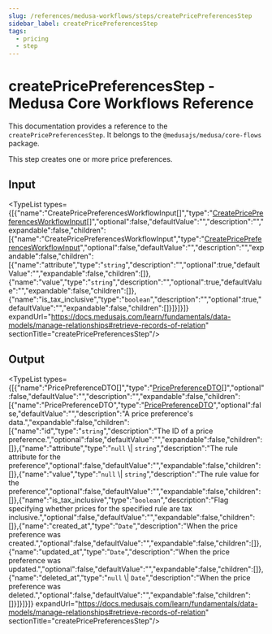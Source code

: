 ```yaml
---
slug: /references/medusa-workflows/steps/createPricePreferencesStep
sidebar_label: createPricePreferencesStep
tags:
  - pricing
  - step
---
```



# createPricePreferencesStep - Medusa Core Workflows Reference

This documentation provides a reference to the `createPricePreferencesStep`. It belongs to the `@medusajs/medusa/core-flows` package.

This step creates one or more price preferences.

## Input

<TypeList types={[{"name":"CreatePricePreferencesWorkflowInput[]","type":"[CreatePricePreferencesWorkflowInput](../../../../../types/WorkflowTypes/PricingWorkflow/interfaces/types.WorkflowTypes.PricingWorkflow.CreatePricePreferencesWorkflowInput/page.mdx)[]","optional":false,"defaultValue":"","description":"","expandable":false,"children":[{"name":"CreatePricePreferencesWorkflowInput","type":"[CreatePricePreferencesWorkflowInput](../../../../../types/WorkflowTypes/PricingWorkflow/interfaces/types.WorkflowTypes.PricingWorkflow.CreatePricePreferencesWorkflowInput/page.mdx)","optional":false,"defaultValue":"","description":"","expandable":false,"children":[{"name":"attribute","type":"`string`","description":"","optional":true,"defaultValue":"","expandable":false,"children":[]},{"name":"value","type":"`string`","description":"","optional":true,"defaultValue":"","expandable":false,"children":[]},{"name":"is_tax_inclusive","type":"`boolean`","description":"","optional":true,"defaultValue":"","expandable":false,"children":[]}]}]}]} expandUrl="https://docs.medusajs.com/learn/fundamentals/data-models/manage-relationships#retrieve-records-of-relation" sectionTitle="createPricePreferencesStep"/>

## Output

<TypeList types={[{"name":"PricePreferenceDTO[]","type":"[PricePreferenceDTO](../../../../../pricing/interfaces/pricing.PricePreferenceDTO/page.mdx)[]","optional":false,"defaultValue":"","description":"","expandable":false,"children":[{"name":"PricePreferenceDTO","type":"[PricePreferenceDTO](../../../../../pricing/interfaces/pricing.PricePreferenceDTO/page.mdx)","optional":false,"defaultValue":"","description":"A price preference's data.","expandable":false,"children":[{"name":"id","type":"`string`","description":"The ID of a price preference.","optional":false,"defaultValue":"","expandable":false,"children":[]},{"name":"attribute","type":"`null` \\| `string`","description":"The rule attribute for the preference","optional":false,"defaultValue":"","expandable":false,"children":[]},{"name":"value","type":"`null` \\| `string`","description":"The rule value for the preference","optional":false,"defaultValue":"","expandable":false,"children":[]},{"name":"is_tax_inclusive","type":"`boolean`","description":"Flag specifying whether prices for the specified rule are tax inclusive.","optional":false,"defaultValue":"","expandable":false,"children":[]},{"name":"created_at","type":"`Date`","description":"When the price preference was created.","optional":false,"defaultValue":"","expandable":false,"children":[]},{"name":"updated_at","type":"`Date`","description":"When the price preference was updated.","optional":false,"defaultValue":"","expandable":false,"children":[]},{"name":"deleted_at","type":"`null` \\| `Date`","description":"When the price preference was deleted.","optional":false,"defaultValue":"","expandable":false,"children":[]}]}]}]} expandUrl="https://docs.medusajs.com/learn/fundamentals/data-models/manage-relationships#retrieve-records-of-relation" sectionTitle="createPricePreferencesStep"/>
